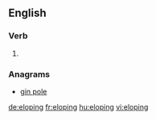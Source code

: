
==English==

===Verb===
{{head|en}}

# {{present participle of|elope|lang=en}}

===Anagrams===
* [[gin pole#English|gin pole]]

[[de:eloping]]
[[fr:eloping]]
[[hu:eloping]]
[[vi:eloping]]